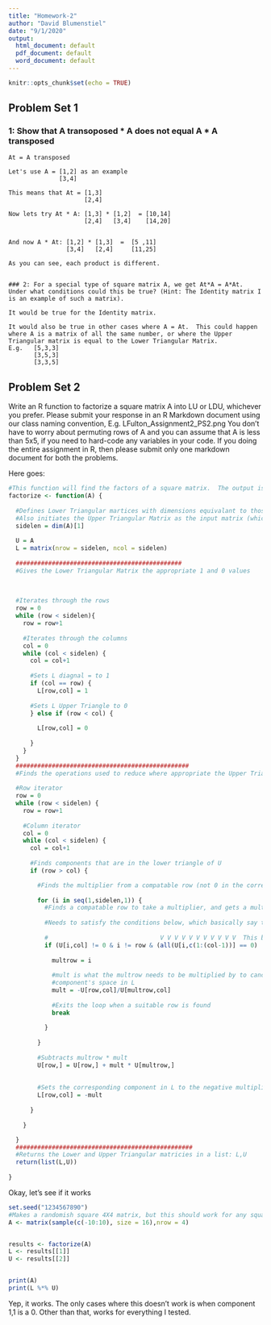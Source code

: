 ---
title: "Homework-2"
author: "David Blumenstiel"
date: "9/1/2020"
output:
  html_document: default
  pdf_document: default
  word_document: default
---

```{r setup, include=FALSE}
knitr::opts_chunk$set(echo = TRUE)
```


## Problem Set 1

### 1: Show that A transoposed * A does not equal A * A transposed
```{}
At = A transposed

Let's use A = [1,2] as an example
              [3,4]

This means that At = [1,3]
                     [2,4]

Now lets try At * A: [1,3] * [1,2]  = [10,14]
                     [2,4]   [3,4]    [14,20]


And now A * At: [1,2] * [1,3]  =  [5 ,11]
                [3,4]   [2,4]     [11,25]

As you can see, each product is different.


### 2: For a special type of square matrix A, we get At*A = A*At.  Under what conditions could this be true? (Hint: The Identity matrix I is an example of such a matrix).

It would be true for the Identity matrix.  

It would also be true in other cases where A = At.  This could happen where A is a matrix of all the same number, or where the Upper Triangular matrix is equal to the Lower Triangular Matrix.    
E.g.   [5,3,3]
       [3,5,3]
       [3,3,5]
```       

## Problem Set 2

Write an R function to factorize a square matrix A into LU or LDU, whichever you prefer. Please submit your response in an R Markdown document using our class naming convention, E.g. LFulton_Assignment2_PS2.png You don’t have to worry about permuting rows of A and you can assume that A is less than 5x5, if you need to hard-code any variables in your code. If you doing the entire assignment in R, then please submit only one markdown document for both the problems.

Here goes:
```{r}
#This function will find the factors of a square matrix.  The output is going to be a list containing first the Lower Triangular Martix, and Last the Upper Triangular Matrix
factorize <- function(A) {
  
  #Defines Lower Triangular martices with dimensions equivalant to those of the input matrix
  #Also initiates the Upper Triangular Matrix as the input matrix (which will be changed throughout)
  sidelen = dim(A)[1]
  
  U = A  
  L = matrix(nrow = sidelen, ncol = sidelen)  
  
  ##############################################
  #Gives the Lower Triangular Matrix the appropriate 1 and 0 values
  
  
  
  #Iterates through the rows
  row = 0
  while (row < sidelen){
    row = row+1
    
    #Iterates through the columns
    col = 0
    while (col < sidelen) {
      col = col+1
      
      #Sets L diagnal = to 1
      if (col == row) {
        L[row,col] = 1
        
      #Sets L Upper Triangle to 0
      } else if (row < col) {
         
        L[row,col] = 0
        
      }
    }
  }
  ################################################
  #Finds the operations used to reduce where appropriate the Upper Triangular Matrix components to 0, and assigns corresponding values to the Lower Triangular Matrix
  
  #Row iterator
  row = 0
  while (row < sidelen) {
    row = row+1
    
    #Column iterator
    col = 0
    while (col < sidelen) {
      col = col+1
      
      #Finds components that are in the lower triangle of U
      if (row > col) {

        #Finds the multiplier from a compatable row (not 0 in the correpsonding column) to reuduce the component in question to 0.  This should handle 0s for the component in question, but will not work if all other rows for the column are 0
        
        for (i in seq(1,sidelen,1)) {
          #Finds a compatable row to take a multiplier, and gets a multiplier
          
          #Needs to satisfy the conditions below, which basically say the row needs a non 0 number in the column in question for the multiplier row, can't be the row containing the component, and needs 0s to the left of the multiplier unless its the first row.
          
          #                               V V V V V V V V V V V  This bit here was especially challanging
          if (U[i,col] != 0 & i != row & (all(U[i,c(1:(col-1))] == 0) | col-1 == 0)) {
            
            multrow = i
            
            #mult is what the multrow needs to be multiplied by to cancle out the component in question.  It also gets added to the    
            #component's space in L
            mult = -U[row,col]/U[multrow,col]
            
            #Exits the loop when a suitable row is found
            break
            
          }
        
        }
         
        #Subtracts multrow * mult 
        U[row,] = U[row,] + mult * U[multrow,]
        
        
        #Sets the corresponding component in L to the negative multiplier from above
        L[row,col] = -mult
        
      }
      
    }

  }
  #################################################
  #Returns the Lower and Upper Triangular matricies in a list: L,U
  return(list(L,U))
  
}

```

Okay, let's see if it works

```{r}
set.seed("1234567890")
#Makes a randomish square 4X4 matrix, but this should work for any square matrix
A <- matrix(sample(c(-10:10), size = 16),nrow = 4)


results <- factorize(A)
L <- results[[1]]
U <- results[[2]]


print(A)
print(L %*% U)

```

Yep, it works.  The only cases where this doesn't work is when component 1,1 is a 0.  Other than that, works for everything I tested.




